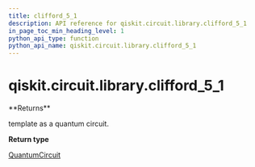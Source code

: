```yaml
---
title: clifford_5_1
description: API reference for qiskit.circuit.library.clifford_5_1
in_page_toc_min_heading_level: 1
python_api_type: function
python_api_name: qiskit.circuit.library.clifford_5_1
---
```


# qiskit.circuit.library.clifford\_5\_1

<Function id="qiskit.circuit.library.clifford_5_1" name="clifford_5_1" isDedicatedPage={true} github="https://github.com/qiskit/qiskit/tree/stable/0.18/qiskit/circuit/library/templates/clifford/clifford_5_1.py" signature="clifford_5_1()">
  **Returns**

  template as a quantum circuit.

  **Return type**

  [QuantumCircuit](qiskit.circuit.QuantumCircuit "qiskit.circuit.QuantumCircuit")
</Function>

